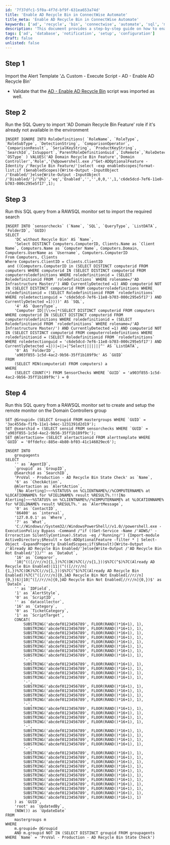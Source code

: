 ```yaml
---
id: '7f37dfc1-5f0a-4f7d-bf9f-631ea653a74d'
title: 'Enable AD Recycle Bin in ConnectWise Automate'
title_meta: 'Enable AD Recycle Bin in ConnectWise Automate'
keywords: ['ad', 'recycle', 'bin', 'connectwise', 'automate', 'sql', 'monitor']
description: 'This document provides a step-by-step guide on how to enable the Active Directory Recycle Bin feature in ConnectWise Automate. It includes importing the necessary alert template, running SQL queries to set up the feature, and configuring the remote monitor for Domain Controllers.'
tags: ['ad', 'database', 'notification', 'setup', 'configuration']
draft: false
unlisted: false
---
```

## Step 1
Import the Alert Template '△ Custom - Execute Script - AD - Enable AD Recycle Bin'

- Validate that the [AD - Enable AD Recycle Bin](https://proval.itglue.com/DOC-5078775-7937042) script was imported as well.

## Step 2
Run the SQL Query to import 'AD Domain Recycle Bin Feature' role if it's already not available in the environment

```
INSERT IGNORE INTO RoleDefinitions( `RoleName`, `RoleType`, `RoleSubType`, `DetectionString`, `ComparisonOperator`, `ComparisonResult`, `SerialKeyString`, `ProductKeyString`, `SearchId`,`IsSupport`,`ParentRoleDefinitionGuid`,`IsRemote`,`RoleDetectionGuid`, `OSType` ) VALUES('AD Domain Recycle Bin Feature','Domain Controller','Role','{%@powershell.exe /"Get-ADOptionalFeature -Identity /'Recycle Bin Feature/'|select -exp enabledscopes|format-list;if ($enabledScopes){Write-Output -InputObject /'Enabled/'}else{Write-Output -InputObject /'Disabled/'}/"@%}','eq','Enabled','','',0,0,'',1,'c6de5dcd-7ef6-11e8-b703-000c295e5f17',1);
```

## Step 3
Run this SQL query from a RAWSQL monitor set to import the required search

```
INSERT INTO `sensorchecks` (`Name`, `SQL`, `QueryType`, `ListDATA`, `FolderID`, `GUID) 
SELECT 
    'DC without Recycle Bin' AS `Name`, 
    'Select DISTINCT Computers.ComputerID, Clients.Name as `Client Name`, Computers.Name as `Computer Name`, Computers.Domain, Computers.UserName as `Username`, Computers.ComputerID
From Computers, Clients
Where Computers.ClientID = Clients.ClientID
 and ((Computers.ComputerID in (SELECT DISTINCT computerid FROM computers WHERE computerid IN (SELECT DISTINCT computerid FROM computerroledefinitions WHERE roledefinitionid = (SELECT Roledefinitionid FROM `roledefinitions` WHERE rolename=/'AD Infrastructure Master/') AND CurrentlyDetected =1) AND computerid NOT IN (SELECT DISTINCT computerid FROM computerroledefinitions WHERE roledefinitionid = (SELECT Roledefinitionid FROM `roledefinitions` WHERE roledetectionguid = 'c6de5dcd-7ef6-11e8-b703-000c295e5f17') AND CurrentlyDetected =1))))' AS `SQL`, 
    '4' AS `QueryType`, 
    'Computer ID||\\<=|*(SELECT DISTINCT computerid FROM computers WHERE computerid IN (SELECT DISTINCT computerid FROM computerroledefinitions WHERE roledefinitionid = (SELECT Roledefinitionid FROM `roledefinitions` WHERE rolename=/'AD Infrastructure Master/') AND CurrentlyDetected =1) AND computerid NOT IN (SELECT DISTINCT computerid FROM computerroledefinitions WHERE roledefinitionid = (SELECT Roledefinitionid FROM `roledefinitions` WHERE roledetectionguid = 'c6de5dcd-7ef6-11e8-b703-000c295e5f17') AND CurrentlyDetected =1))|=||=|^Select|||||||^' AS `ListDATA`, 
    '0' AS `FolderID`,
    'a903f855-1c5d-4ac2-9b56-35ff1b189f9c' AS `GUID`
FROM
    (SELECT MIN(computerid) FROM computers) a
WHERE 
    (SELECT COUNT(*) FROM SensorChecks WHERE `GUID` = 'a903f855-1c5d-4ac2-9b56-35ff1b189f9c') = 0
```

## Step 4
Run this SQL query from a RAWSQL monitor set to create and setup the remote monitor on the Domain Controllers group

```
SET @Groupid= (SELECT Groupid FROM mastergroups WHERE `GUID` = '3ac455da-f1fb-11e1-b4ec-1231391d2d19');
SET @searchid = (SELECT sensid FROM sensorchecks WHERE `GUID` = 'a903f855-1c5d-4ac2-9b56-35ff1b189f9c');
SET @Alertaction= (SELECT alertactionid FROM alerttemplate WHERE `GUID` = '0ffdefcc-885e-4b80-bf03-41c146029ec6');

INSERT INTO  
    groupagents
SELECT 
    '' as `AgentID`,
    `groupid` as `GroupID`,
    @Searchid as `SearchID`,
    'ProVal - Production - AD Recycle Bin State Check' as `Name`,
    '6' as `CheckAction`,
    @Alertaction as `AlertAction`,
    '[No Alerting]~~~%STATUS% on %CLIENTNAME%//%COMPUTERNAME% at %LOCATIONNAME% for %FIELDNAME% result %RESULT%.!!![No Alerting]~~~%STATUS% on %CLIENTNAME%//%COMPUTERNAME% at %LOCATIONNAME% for %FIELDNAME% result %RESULT%.' as `AlertMessage`,
    '0' as `ContactID`,
    '86400' as `interval`,
    '127.0.0.1' as `Where`,
    '7' as `What`,
    'C://Windows//System32//WindowsPowerShell//v1.0//powershell.exe -ExecutionPolicy Bypass -Command /"if ((Get-Service -Name /'ADWS/' -Erroraction SilentlyContinue).Status -eq /'Running/') {Import-module ActiveDirectory;$Result = Get-ADOptionalFeature -filter * | Select-Object -ExpandProperty EnabledScopes;if($Result){Write-Output /'Already AD Recycle Bin Enabled/'}else{Write-Output /'AD Recycle Bin Not Enabled/'}}/"' as `DataOut`,
    '16' as `Comparor`,
    '10|^(([//r//n]{1,})%7C(OK)%7C(//s{1,}))$%7C(^$)%7C(Already AD Recycle Bin Enabled)|11|(^(([//r//n]{1,})%7C(OK)%7C(//s{1,}))$%7C(^$)%7C(Already AD Recycle Bin Enabled))%7C(^([//r//n]{0,}AD Recycle Bin Not Enabled[//r//n]{0,})$)|10|^([//r//n]{0,}AD Recycle Bin Not Enabled[//r//n]{0,})$' as `DataIn`,
    '' as `IDField`,
    '1' as `AlertStyle`,
    '0' as `ScriptID`,
    '' as `datacollector`,
    '16' as `Category`,
    '0' as `TicketCategory`,
    '1' as `ScriptTarget`,
    CONCAT(
        SUBSTRING('abcdef0123456789', FLOOR(RAND()*16+1), 1),
        SUBSTRING('abcdef0123456789', FLOOR(RAND()*16+1), 1),
        SUBSTRING('abcdef0123456789', FLOOR(RAND()*16+1), 1),
        SUBSTRING('abcdef0123456789', FLOOR(RAND()*16+1), 1),
        SUBSTRING('abcdef0123456789', FLOOR(RAND()*16+1), 1),
        SUBSTRING('abcdef0123456789', FLOOR(RAND()*16+1), 1),
        SUBSTRING('abcdef0123456789', FLOOR(RAND()*16+1), 1),
        SUBSTRING('abcdef0123456789', FLOOR(RAND()*16+1), 1),
        '-',
        SUBSTRING('abcdef0123456789', FLOOR(RAND()*16+1), 1),
        SUBSTRING('abcdef0123456789', FLOOR(RAND()*16+1), 1),
        SUBSTRING('abcdef0123456789', FLOOR(RAND()*16+1), 1),
        SUBSTRING('abcdef0123456789', FLOOR(RAND()*16+1), 1),
        '-',
        SUBSTRING('abcdef0123456789', FLOOR(RAND()*16+1), 1),
        SUBSTRING('abcdef0123456789', FLOOR(RAND()*16+1), 1),
        SUBSTRING('abcdef0123456789', FLOOR(RAND()*16+1), 1),
        SUBSTRING('abcdef0123456789', FLOOR(RAND()*16+1), 1),
        '-',
        SUBSTRING('abcdef0123456789', FLOOR(RAND()*16+1), 1),
        SUBSTRING('abcdef0123456789', FLOOR(RAND()*16+1), 1),
        SUBSTRING('abcdef0123456789', FLOOR(RAND()*16+1), 1),
        SUBSTRING('abcdef0123456789', FLOOR(RAND()*16+1), 1),
        '-',
        SUBSTRING('abcdef0123456789', FLOOR(RAND()*16+1), 1),
        SUBSTRING('abcdef0123456789', FLOOR(RAND()*16+1), 1),
        SUBSTRING('abcdef0123456789', FLOOR(RAND()*16+1), 1),
        SUBSTRING('abcdef0123456789', FLOOR(RAND()*16+1), 1),
        '-',
        SUBSTRING('abcdef0123456789', FLOOR(RAND()*16+1), 1),
        SUBSTRING('abcdef0123456789', FLOOR(RAND()*16+1), 1),
        SUBSTRING('abcdef0123456789', FLOOR(RAND()*16+1), 1),
        SUBSTRING('abcdef0123456789', FLOOR(RAND()*16+1), 1),
        SUBSTRING('abcdef0123456789', FLOOR(RAND()*16+1), 1),
        SUBSTRING('abcdef0123456789', FLOOR(RAND()*16+1), 1),
        SUBSTRING('abcdef0123456789', FLOOR(RAND()*16+1), 1),
        SUBSTRING('abcdef0123456789', FLOOR(RAND()*16+1), 1),
        SUBSTRING('abcdef0123456789', FLOOR(RAND()*16+1), 1),
        SUBSTRING('abcdef0123456789', FLOOR(RAND()*16+1), 1),
        SUBSTRING('abcdef0123456789', FLOOR(RAND()*16+1), 1)
    ) as `GUID`,
    'root' as `UpdatedBy`,
    (NOW()) as `UpdateDate`
FROM  
    mastergroups m
WHERE  
    m.groupid= @Groupid
    AND m.groupid NOT IN (SELECT DISTINCT groupid FROM groupagents WHERE `Name` = 'ProVal - Production - AD Recycle Bin State Check')
```












